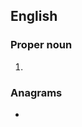 ==English==

===Proper noun===
{{en-proper noun}}

# {{initialism of|{{w|European Synchrotron Radiation Facility}}|lang=en}}

===Anagrams===
* {{anagrams|en|a=efrs|FERS|Refs|erfs|f***ers|refs|serf}}